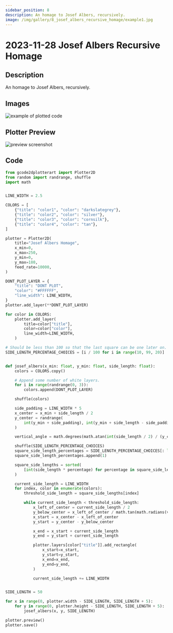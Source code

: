 ```yaml
---
sidebar_position: 8
description: An homage to Josef Albers, recursively.
image: /img/gallery/8_josef_albers_recursive_homage/example1.jpg
---
```


# 2023-11-28 Josef Albers Recursive Homage

## Description

An homage to Josef Albers, recursively.

## Images

![example of plotted code](/img/gallery/8_josef_albers_recursive_homage/example1.jpg)


## Plotter Preview

![preview screenshot](/img/gallery/8_josef_albers_recursive_homage/preview.png)

## Code

```python
from gcode2dplotterart import Plotter2D
from random import randrange, shuffle
import math


LINE_WIDTH = 2.5

COLORS = [
    {"title": "color1", "color": "darkslategrey"},
    {"title": "color2", "color": "silver"},
    {"title": "color3", "color": "cornsilk"},
    {"title": "color4", "color": "tan"},
]

plotter = Plotter2D(
    title="Josef Albers Homage",
    x_min=0,
    x_max=250,
    y_min=0,
    y_max=180,
    feed_rate=10000,
)

DONT_PLOT_LAYER = {
    "title": "DONT PLOT",
    "color": "#FFFFFF",
    "line_width": LINE_WIDTH,
}
plotter.add_layer(**DONT_PLOT_LAYER)

for color in COLORS:
    plotter.add_layer(
        title=color["title"],
        color=color["color"],
        line_width=LINE_WIDTH,
    )

# Should be less than 100 so that the last square can be one later on.
SIDE_LENGTH_PERCENTAGE_CHOICES = [i / 100 for i in range(10, 99, 20)]


def josef_albers(x_min: float, y_min: float, side_length: float):
    colors = COLORS.copy()

    # Append some number of white layers.
    for i in range(randrange(0, 3)):
        colors.append(DONT_PLOT_LAYER)

    shuffle(colors)

    side_padding = LINE_WIDTH * 5
    x_center = x_min + side_length / 2
    y_center = randrange(
        int(y_min + side_padding), int(y_min + side_length - side_padding)
    )

    vertical_angle = math.degrees(math.atan(int(side_length / 2) / (y_center - y_min)))

    shuffle(SIDE_LENGTH_PERCENTAGE_CHOICES)
    square_side_length_percentages = SIDE_LENGTH_PERCENTAGE_CHOICES[: len(colors) - 1]
    square_side_length_percentages.append(1)

    square_side_lengths = sorted(
        [int(side_length * percentage) for percentage in square_side_length_percentages]
    )

    current_side_length = LINE_WIDTH
    for index, color in enumerate(colors):
        threshold_side_length = square_side_lengths[index]

        while current_side_length < threshold_side_length:
            x_left_of_center = current_side_length / 2
            y_below_center = x_left_of_center / math.tan(math.radians(vertical_angle))
            x_start = x_center - x_left_of_center
            y_start = y_center - y_below_center

            x_end = x_start + current_side_length
            y_end = y_start + current_side_length

            plotter.layers[color["title"]].add_rectangle(
                x_start=x_start,
                y_start=y_start,
                x_end=x_end,
                y_end=y_end,
            )

            current_side_length += LINE_WIDTH


SIDE_LENGTH = 50

for x in range(0, plotter.width - SIDE_LENGTH, SIDE_LENGTH + 5):
    for y in range(0, plotter.height - SIDE_LENGTH, SIDE_LENGTH + 5):
        josef_albers(x, y, SIDE_LENGTH)

plotter.preview()
plotter.save()
```

